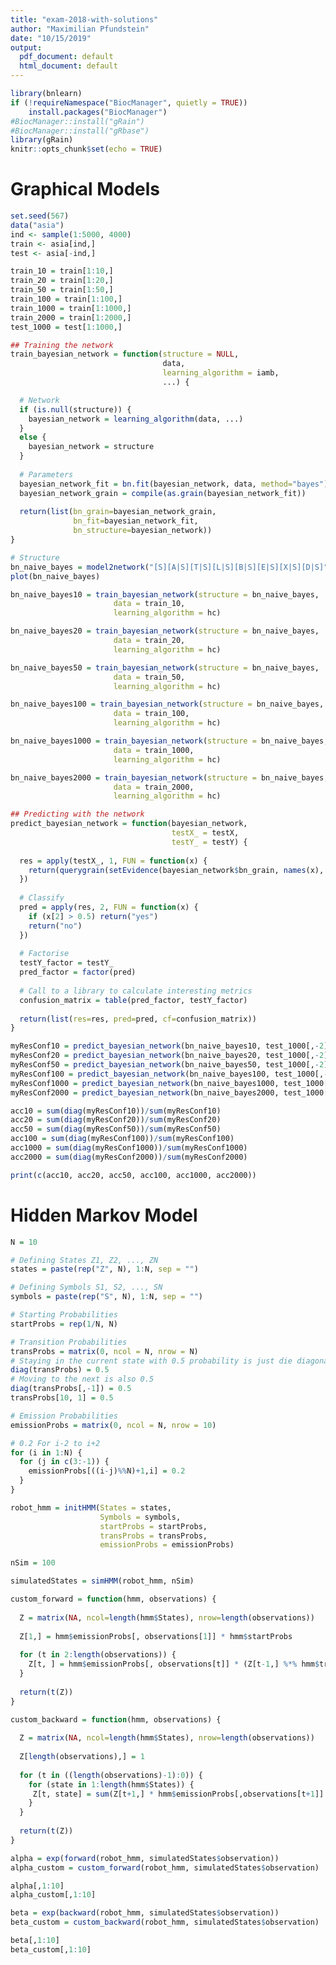```yaml
---
title: "exam-2018-with-solutions"
author: "Maximilian Pfundstein"
date: "10/15/2019"
output:
  pdf_document: default
  html_document: default
---
```


```r
library(bnlearn)
if (!requireNamespace("BiocManager", quietly = TRUE))
    install.packages("BiocManager")
#BiocManager::install("gRain")
#BiocManager::install("gRbase")
library(gRain)
knitr::opts_chunk$set(echo = TRUE)
```

# Graphical Models

```r

set.seed(567)
data("asia")
ind <- sample(1:5000, 4000)
train <- asia[ind,]
test <- asia[-ind,]

```

```r

train_10 = train[1:10,]
train_20 = train[1:20,]
train_50 = train[1:50,]
train_100 = train[1:100,]
train_1000 = train[1:1000,]
train_2000 = train[1:2000,]
test_1000 = test[1:1000,]

```

```r

## Training the network
train_bayesian_network = function(structure = NULL,
                                  data,
                                  learning_algorithm = iamb,
                                  ...) {

  # Network
  if (is.null(structure)) {
    bayesian_network = learning_algorithm(data, ...)
  }
  else {
    bayesian_network = structure
  }
  
  # Parameters
  bayesian_network_fit = bn.fit(bayesian_network, data, method="bayes")
  bayesian_network_grain = compile(as.grain(bayesian_network_fit))
  
  return(list(bn_grain=bayesian_network_grain,
              bn_fit=bayesian_network_fit,
              bn_structure=bayesian_network))
}

```


```r

# Structure
bn_naive_bayes = model2network("[S][A|S][T|S][L|S][B|S][E|S][X|S][D|S]")
plot(bn_naive_bayes)

```

```r

bn_naive_bayes10 = train_bayesian_network(structure = bn_naive_bayes,
                       data = train_10,
                       learning_algorithm = hc)

bn_naive_bayes20 = train_bayesian_network(structure = bn_naive_bayes,
                       data = train_20,
                       learning_algorithm = hc)

bn_naive_bayes50 = train_bayesian_network(structure = bn_naive_bayes,
                       data = train_50,
                       learning_algorithm = hc)

bn_naive_bayes100 = train_bayesian_network(structure = bn_naive_bayes,
                       data = train_100,
                       learning_algorithm = hc)

bn_naive_bayes1000 = train_bayesian_network(structure = bn_naive_bayes,
                       data = train_1000,
                       learning_algorithm = hc)

bn_naive_bayes2000 = train_bayesian_network(structure = bn_naive_bayes,
                       data = train_2000,
                       learning_algorithm = hc)

```

```r

## Predicting with the network
predict_bayesian_network = function(bayesian_network,
                                    testX_ = testX,
                                    testY_ = testY) {
  
  res = apply(testX_, 1, FUN = function(x) {
    return(querygrain(setEvidence(bayesian_network$bn_grain, names(x), x))$S)
  })
  
  # Classify
  pred = apply(res, 2, FUN = function(x) {
    if (x[2] > 0.5) return("yes")
    return("no")
  })
  
  # Factorise
  testY_factor = testY_
  pred_factor = factor(pred)
  
  # Call to a library to calculate interesting metrics
  confusion_matrix = table(pred_factor, testY_factor)
  
  return(list(res=res, pred=pred, cf=confusion_matrix))
}

myResConf10 = predict_bayesian_network(bn_naive_bayes10, test_1000[,-2], test_1000$S)$cf
myResConf20 = predict_bayesian_network(bn_naive_bayes20, test_1000[,-2], test_1000$S)$cf
myResConf50 = predict_bayesian_network(bn_naive_bayes50, test_1000[,-2], test_1000$S)$cf
myResConf100 = predict_bayesian_network(bn_naive_bayes100, test_1000[,-2], test_1000$S)$cf
myResConf1000 = predict_bayesian_network(bn_naive_bayes1000, test_1000[,-2], test_1000$S)$cf
myResConf2000 = predict_bayesian_network(bn_naive_bayes2000, test_1000[,-2], test_1000$S)$cf

acc10 = sum(diag(myResConf10))/sum(myResConf10)
acc20 = sum(diag(myResConf20))/sum(myResConf20)
acc50 = sum(diag(myResConf50))/sum(myResConf50)
acc100 = sum(diag(myResConf100))/sum(myResConf100)
acc1000 = sum(diag(myResConf1000))/sum(myResConf1000)
acc2000 = sum(diag(myResConf2000))/sum(myResConf2000)

print(c(acc10, acc20, acc50, acc100, acc1000, acc2000))

```


# Hidden Markov Model

```r

N = 10

# Defining States Z1, Z2, ..., ZN
states = paste(rep("Z", N), 1:N, sep = "")

# Defining Symbols S1, S2, ..., SN
symbols = paste(rep("S", N), 1:N, sep = "")

# Starting Probabilities
startProbs = rep(1/N, N)

# Transition Probabilities
transProbs = matrix(0, ncol = N, nrow = N)
# Staying in the current state with 0.5 probability is just die diagonal
diag(transProbs) = 0.5
# Moving to the next is also 0.5
diag(transProbs[,-1]) = 0.5
transProbs[10, 1] = 0.5

# Emission Probabilities
emissionProbs = matrix(0, ncol = N, nrow = 10)

# 0.2 For i-2 to i+2
for (i in 1:N) {
  for (j in c(3:-1)) {
    emissionProbs[((i-j)%%N)+1,i] = 0.2
  }
}

robot_hmm = initHMM(States = states,
                    Symbols = symbols,
                    startProbs = startProbs,
                    transProbs = transProbs,
                    emissionProbs = emissionProbs)

nSim = 100

simulatedStates = simHMM(robot_hmm, nSim)

```

```r

custom_forward = function(hmm, observations) {
  
  Z = matrix(NA, ncol=length(hmm$States), nrow=length(observations))
  
  Z[1,] = hmm$emissionProbs[, observations[1]] * hmm$startProbs
  
  for (t in 2:length(observations)) {
    Z[t, ] = hmm$emissionProbs[, observations[t]] * (Z[t-1,] %*% hmm$transProbs)
  }
  
  return(t(Z))
}

custom_backward = function(hmm, observations) {
  
  Z = matrix(NA, ncol=length(hmm$States), nrow=length(observations))
  
  Z[length(observations),] = 1
  
  for (t in ((length(observations)-1):0)) {
    for (state in 1:length(hmm$States)) {
     Z[t, state] = sum(Z[t+1,] * hmm$emissionProbs[,observations[t+1]] * transProbs[state,]) 
    }
  }
  
  return(t(Z))
}

```

```r

alpha = exp(forward(robot_hmm, simulatedStates$observation))
alpha_custom = custom_forward(robot_hmm, simulatedStates$observation)

alpha[,1:10]
alpha_custom[,1:10]

beta = exp(backward(robot_hmm, simulatedStates$observation))
beta_custom = custom_backward(robot_hmm, simulatedStates$observation)

beta[,1:10]
beta_custom[,1:10]

```




